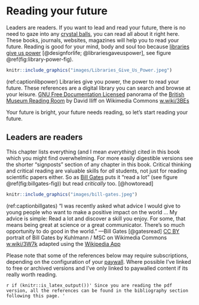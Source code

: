 # Reading your future {#reading}
<!-- was References -->

Leaders are readers. If you want to lead and read your future, there is no need to gaze into any [crystal balls](https://en.wikipedia.org/wiki/Crystal_ball), you can read all about it right here. These books, journals, websites, magazines will help you to read your future. Reading is good for your mind, body and soul too because [libraries give us power](https://en.wikipedia.org/wiki/A_Design_for_Life) [@designforlife; @librariesgaveuspower], see figure \@ref(fig:library-power-fig).

```r
knitr::include_graphics("images/Libraries_Give_Us_Power.jpeg")
```
(ref:captionlibpower) Libraries give you power, the power to read your future. These references are a digital library you can search and browse at your leisure. [GNU Free Documentation Licensed](https://en.wikipedia.org/wiki/GNU_Free_Documentation_License) panorama of the [British Museum Reading Room](https://en.wikipedia.org/wiki/British_Museum_Reading_Room) by David Iliff on Wikimedia Commons [w.wiki/3BEs](https://w.wiki/3BEs)

Your future is bright, your future needs reading, so let's start reading your future.

## Leaders are readers {#leaders}

This chapter lists everything (and I mean *everything*) cited in this book which you might find overwhelming. For more easily digestible versions see the shorter “signposts” section of any chapter in this book. Critical thinking and critical reading are valuable skills for *all* students, not just for reading scientific papers either. So as [Bill Gates](https://en.wikipedia.org/wiki/Bill_Gates) puts it “read a lot” (see figure \@ref(fig:billgates-fig)) but read *critically* too. [@howtoread]

```r
knitr::include_graphics("images/bill-gates.jpeg")
```
(ref:captionbillgates) “I was recently asked what advice I would give to young people who want to make a positive impact on the world ... My advice is simple: Read a lot and discover a skill you enjoy. For some, that means being great at science or a great communicator. There’s so much opportunity to do good in the world.” —Bill Gates [@gatesread] [CC BY](https://creativecommons.org/licenses/by/3.0/de/deed.en) portrait of Bill Gates by Kuhlmann / MSC on Wikimedia Commons [w.wiki/3W7k](https://w.wiki/3W7k) adapted using the [Wikipedia App](https://apps.apple.com/us/app/wikipedia/id324715238)

Please note that some of the references below may require subscriptions, depending on the configuration of your [paywall](https://en.wikipedia.org/wiki/Paywall). Where possible I've linked to free or archived versions and I've only linked to paywalled content if its really worth reading.

<!--`r if (knitr::is_html_output()) '
was like this see
LaTeX or HTML output
https://bookdown.org/yihui/rmarkdown-cookbook/latex-html.html
'`-->

`r if (knitr::is_latex_output())'
Since you are reading the pdf version, all the references can be found in the bibliography section following this page.
'`

